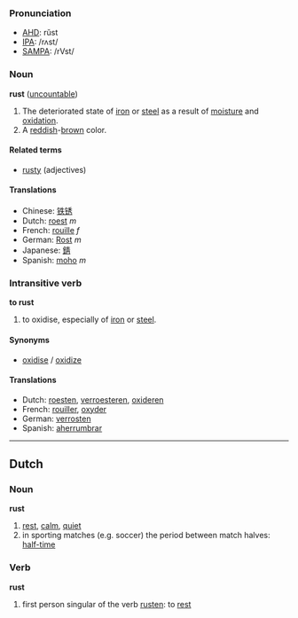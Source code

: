 ===Pronunciation===
*[[w:AHD|AHD]]: rŭst
*[[w:IPA|IPA]]: /rʌst/
*[[w:SAMPA|SAMPA]]: /rVst/

===Noun===
'''rust''' ([[uncountable]])

#The deteriorated state of [[iron]] or [[steel]] as a result of [[moisture]] and [[oxidation]].
#A [[reddish]]-[[brown]] color.

====Related terms====
*[[rusty]] (adjectives)

====Translations====
*Chinese: [[铁锈]]
*Dutch: [[roest]] ''m''
*French: [[rouille]] ''f''
*German: [[Rost]] ''m''
*Japanese: [[錆]]
*Spanish: [[moho]] ''m''

===Intransitive verb===
'''to rust'''

# to oxidise, especially of [[iron]] or [[steel]].

====Synonyms====
*[[oxidise]] / [[oxidize]]

====Translations====
*Dutch: [[roesten]], [[verroesteren]], [[oxideren]]
*French: [[rouiller]], [[oxyder]]
*German: [[verrosten]]
*Spanish: [[aherrumbrar]]

----
==Dutch==
===Noun===
'''rust'''

#[[rest]], [[calm]], [[quiet]]
#in sporting matches (e.g. soccer) the period between match halves: [[half-time]]

===Verb===
'''rust'''

#first person singular of the verb [[rusten]]: to [[rest]]